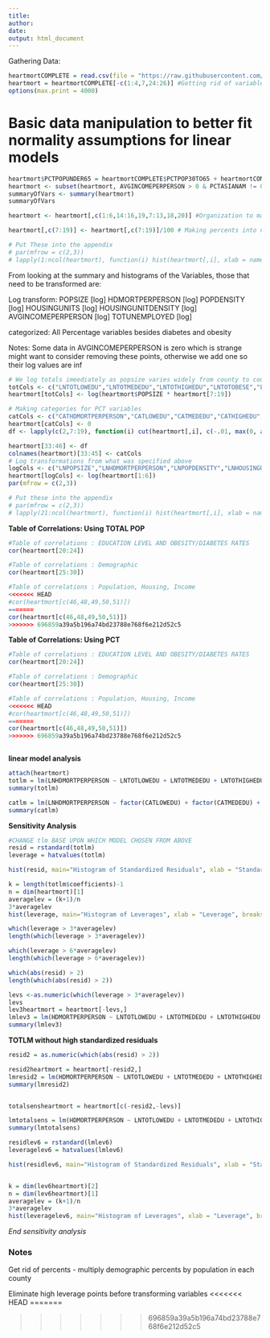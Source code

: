```yaml
---
title: 
author: 
date: 
output: html_document
---
```

Gathering Data:
```r
heartmortCOMPLETE = read.csv(file = "https://raw.githubusercontent.com/PDBoegel/HeartMortality/master/HeartMort.csv", header = TRUE)
heartmort = heartmortCOMPLETE[-c(1:4,7,24:26)] #Getting rid of variables for metadata and other dependent variable
options(max.print = 4000)
```

# Basic data manipulation to better fit normality assumptions for linear models

```r
heartmort$PCTPOPUNDER65 = heartmortCOMPLETE$PCTPOP30TO65 + heartmortCOMPLETE$PCTPOPUNDER30 # To account for elderly population
heartmort <- subset(heartmort, AVGINCOMEPERPERSON > 0 & PCTASIANAM != 0 & PCTAFRAM != 0 & PCTNATIVEAM != 0) # 26 counties had 0 avgincome/PCTAFRAM/PCTNATIVEAM/PCTASAINAM, removal should not affect study and makes histogram/log transform variables easier to make/use later
summaryOfVars <- summary(heartmort)
summaryOfVars
```
```r
heartmort <- heartmort[,c(1:6,14:16,19,7:13,18,20)] #Organization to make category variables easier later on. Does not need to go into document

heartmort[,c(7:19)] <- heartmort[,c(7:19)]/100 # Making percents into numbers [0,1]
```

```r
# Put These into the appendix
# par(mfrow = c(2,3))
# lapply(1:ncol(heartmort), function(i) hist(heartmort[,i], xlab = names(heartmort)[i], main = paste("Histogram of", names(heartmort)[i])))
```

From looking at the summary and histograms of the Variables, those that need to be transformed are:

Log transform:
POPSIZE [log]
HDMORTPERPERSON [log]
POPDENSITY [log]
HOUSINGUNITS [log]
HOUSINGUNITDENSITY [log]
AVGINCOMEPERPERSON [log]
TOTUNEMPLOYED [log]

categorized:
All Percentage variables besides diabetes and obesity

Notes: Some data in AVGINCOMEPERPERSON is zero which is strange might want to consider removing these points, otherwise we add one so their log values are inf    
```r
# We log totals imeediately as popsize varies widely from county to county
totCols <- c("LNTOTLOWEDU","LNTOTMEDEDU","LNTOTHIGHEDU","LNTOTOBESE","LNTOTDIABETES","LNTOTMALE","LNTOTFEMALE","LNTOTWHITE","LNTOTAFRAM","LNTOTASIANAM","LNTOTNATIVEAM","LNTOTUNEMPLOYED","LNTOTNONELDERLY")
heartmort[totCols] <- log(heartmort$POPSIZE * heartmort[7:19])

# Making categories for PCT variables
catCols <- c("CATHDMORTPERPERSON","CATLOWEDU","CATMEDEDU","CATHIGHEDU","CATOBESE","CATDIABETES","CATMALE","CATFEMALE","CATWHITE","CATAFRAM","CATASIANAM","CATNATIVEAM","CATUNEMPLOYED","CATNONELDERLY")
heartmort[catCols] <- 0
df <- lapply(c(2,7:19), function(i) cut(heartmort[,i], c(-.01, max(0, as.numeric(quantile(heartmort[,i], probs = 0.25)) - (1.5 * (as.numeric(quantile(heartmort[,i], probs = 0.75)) - as.numeric(quantile(heartmort[,i],probs = 0.25))))), min(1, as.numeric(quantile(heartmort[,i], probs = 0.75)) + (1.5 * as.numeric((quantile(heartmort[,i], probs = 0.75)) - as.numeric(quantile(heartmort[,i], probs = 0.25))))),1.01), right = FALSE, labels = c(0:2)))

heartmort[33:46] <- df
colnames(heartmort)[33:45] <- catCols
# Log transformations from what was specified above
logCols <- c("LNPOPSIZE","LNHDMORTPERPERSON","LNPOPDENSITY","LNHOUSINGUNITS","LNHOUSINGUNITSDENSITY","LNAVGINCOMEPERPERSON")
heartmort[logCols] <- log(heartmort[1:6])
par(mfrow = c(2,3))
```

```r
# Put these into the appendix
# par(mfrow = c(2,3))
# lapply(21:ncol(heartmort), function(i) hist(heartmort[,i], xlab = names(heartmort)[i], main = paste("Histogram of", names(heartmort)[i]))) # This goes into the appendix
```


**Table of Correlations: Using TOTAL POP**
```r
#Table of correlations : EDUCATION LEVEL AND OBESITY/DIABETES RATES
cor(heartmort[20:24])

#Table of correlations : Demographic
cor(heartmort[25:30])

#Table of correlations : Population, Housing, Income
<<<<<<< HEAD
#cor(heartmort[c(46,48,49,50,51)])
=======
cor(heartmort[c(46,48,49,50,51)])
>>>>>>> 696859a39a5b196a74bd23788e768f6e212d52c5
```

**Table of Correlations: Using PCT**
```r
#Table of correlations : EDUCATION LEVEL AND OBESITY/DIABETES RATES
cor(heartmort[20:24])

#Table of correlations : Demographic
cor(heartmort[25:30])

#Table of correlations : Population, Housing, Income
<<<<<<< HEAD
#cor(heartmort[c(46,48,49,50,51)])
=======
cor(heartmort[c(46,48,49,50,51)])
>>>>>>> 696859a39a5b196a74bd23788e768f6e212d52c5



```


**linear model analysis**

```r
attach(heartmort)
totlm = lm(LNHDMORTPERPERSON ~ LNTOTLOWEDU + LNTOTMEDEDU + LNTOTHIGHEDU + LNTOTAFRAM + LNTOTASIANAM + LNTOTDIABETES + LNTOTFEMALE + LNTOTMALE + LNTOTNATIVEAM + LNTOTNONELDERLY + LNTOTOBESE + LNTOTUNEMPLOYED + LNTOTWHITE + LNPOPDENSITY + LNHOUSINGUNITSDENSITY + LNAVGINCOMEPERPERSON, data = heartmort)
summary(totlm)
```

```r
catlm = lm(LNHDMORTPERPERSON ~ factor(CATLOWEDU) + factor(CATMEDEDU) + factor(CATHIGHEDU) + LNTOTDIABETES + factor(CATMALE) + LNTOTNONELDERLY + LNTOTOBESE + LNTOTUNEMPLOYED + factor(CATWHITE) + LNPOPDENSITY + LNHOUSINGUNITSDENSITY + LNAVGINCOMEPERPERSON, data = heartmort)
summary(catlm)
```

**Sensitivity Analysis** 

```r
#CHANGE tlm BASE UPON WHICH MODEL CHOSEN FROM ABOVE
resid = rstandard(totlm)
leverage = hatvalues(totlm) 

hist(resid, main="Histogram of Standardized Residuals", xlab = "Standardized Residual")

k = length(totlm$coefficients)-1
n = dim(heartmort)[1]
averagelev = (k+1)/n
3*averagelev
hist(leverage, main="Histogram of Leverages", xlab = "Leverage", breaks = 15)
```


```r
which(leverage > 3*averagelev)
length(which(leverage > 3*averagelev))

which(leverage > 6*averagelev)
length(which(leverage > 6*averagelev))

which(abs(resid) > 2)
length(which(abs(resid) > 2))
```

```r
levs <-as.numeric(which(leverage > 3*averagelev))
levs
lev3heartmort = heartmort[-levs,]
lmlev3 = lm(HDMORTPERPERSON ~ LNTOTLOWEDU + LNTOTMEDEDU + LNTOTHIGHEDU + LNTOTAFRAM + LNTOTASIANAM + LNTOTDIABETES + LNTOTFEMALE + LNTOTMALE + LNTOTNATIVEAM + LNTOTNONELDERLY + LNTOTOBESE + LNTOTUNEMPLOYED + LNTOTWHITE + LNPOPSIZE + LNHOUSINGUNITS, data = lev3heartmort)
summary(lmlev3)
```

**TOTLM without high standardized residuals**
```r
resid2 = as.numeric(which(abs(resid) > 2))

resid2heartmort = heartmort[-resid2,]
lmresid2 = lm(HDMORTPERPERSON ~ LNTOTLOWEDU + LNTOTMEDEDU + LNTOTHIGHEDU + LNTOTAFRAM + LNTOTASIANAM + LNTOTDIABETES + LNTOTFEMALE + LNTOTMALE + LNTOTNATIVEAM + LNTOTNONELDERLY + LNTOTOBESE + LNTOTUNEMPLOYED + LNTOTWHITE + LNPOPSIZE + LNHOUSINGUNITS, data = resid2heartmort)
summary(lmresid2)



```

```r
totalsensheartmort = heartmort[c(-resid2,-levs)]

lmtotalsens = lm(HDMORTPERPERSON ~ LNTOTLOWEDU + LNTOTMEDEDU + LNTOTHIGHEDU + LNTOTAFRAM + LNTOTASIANAM + LNTOTDIABETES + LNTOTFEMALE + LNTOTMALE + LNTOTNATIVEAM + LNTOTNONELDERLY + LNTOTOBESE + LNTOTUNEMPLOYED + LNTOTWHITE + LNPOPSIZE + LNHOUSINGUNITS, data = totalsensheartmort)
summary(lmtotalsens)

```


```r
residlev6 = rstandard(lmlev6)
leveragelev6 = hatvalues(lmlev6) 

hist(residlev6, main="Histogram of Standardized Residuals", xlab = "Standardized Residual")


k = dim(lev6heartmort)[2]
n = dim(lev6heartmort)[1]
averagelev = (k+1)/n
3*averagelev
hist(leveragelev6, main="Histogram of Leverages", xlab = "Leverage", breaks = 15)
```
*End sensitivity analysis*


### Notes ############################

Get rid of percents - multiply demographic percents by population in each county

Eliminate high leverage points before transforming variables
<<<<<<< HEAD
=======

>>>>>>> 696859a39a5b196a74bd23788e768f6e212d52c5
